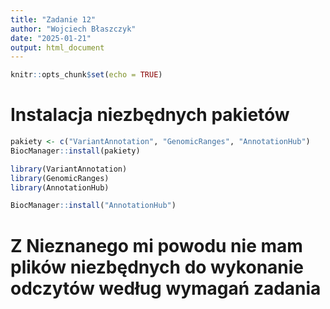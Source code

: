 ---
title: "Zadanie 12"
author: "Wojciech Błaszczyk"
date: "2025-01-21"
output: html_document
---

```{r setup, include=FALSE}
knitr::opts_chunk$set(echo = TRUE)
```
# Instalacja niezbędnych pakietów

```{r}
pakiety <- c("VariantAnnotation", "GenomicRanges", "AnnotationHub")
BiocManager::install(pakiety)
```


```{r}
library(VariantAnnotation)
library(GenomicRanges)
library(AnnotationHub)
```

```{r}
BiocManager::install("AnnotationHub")
```

# Z Nieznanego mi powodu nie mam plików niezbędnych do wykonanie odczytów według wymagań zadania